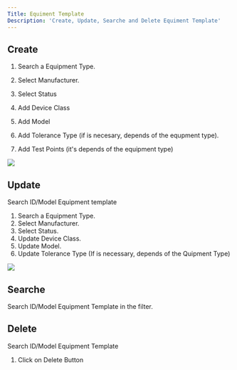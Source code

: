 ```yaml
---
Title: Equiment Template
Description: 'Create, Update, Searche and Delete Equiment Template'
---
```

## Create


1. Search a Equipment Type.

2. Select Manufacturer.

3. Select Status

4. Add Device Class

5. Add Model

6. Add Tolerance Type (if is necesary, depends of the equpment type).

7. Add Test Points (it's depends of the equipment type)

<img  src="/images/equipment-template/Equipment-template-create.gif">

## Update

Search ID/Model Equipment template

1. Search a Equipment Type.
2. Select Manufacturer.
3. Select Status.
4. Update Device Class.
5. Update Model.
6. Update Tolerance Type (If is necessary, depends of the Quipment Type)

<img  src="/images/equipment-template/Equipment-template-update.gif">

## Searche
Search ID/Model Equipment Template in the filter.

## Delete
Search ID/Model Equipment Template

1. Click on Delete Button
